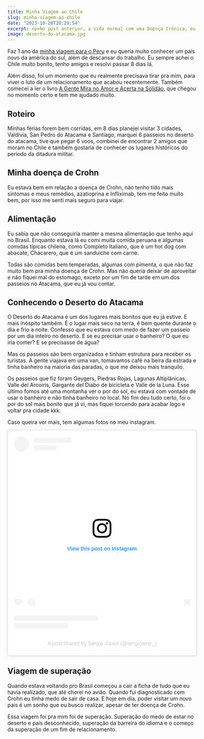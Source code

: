 ```yaml
---
title: Minha Viagem ao Chile
slug: minha-viagem-ao-chile
date: "2023-10-28T20:29:54"
excerpt: <p>No post anterior, a vida normal com uma Doença Crônica, eu descrevi como a vida de uma pessoa com doença crônica pode ser e que as melhores coisas que consegui &hellip;</p>
image: deserto-do-atacama.jpg
---
```


<div>
<p>
Faz 1 ano da <a href="https://www.diariodeumcrohnista.com.br/minha-viagem-para-o-peru">minha viagem para o Peru</a> e eu queria muito conhecer um pais novo da américa do sul, além de descansar do trabalho. Eu sempre achei o Chile muito bonito, tenho amigos e resolvi passar 8 dias lá.

</p>
<p>
Além disso, foi um momento que eu realmente precisava tirar pra mim, para viver o luto de um relacionamento que acabou recentemente. Também comecei a ler o livro <a target="_blank" href="https://www.amazon.com.br/gente-mira-amor-acerta-solid%C3%A3o/dp/6555357029">A Gente Mira no Amor e Acerta na Solidão</a>, que chegou no momento certo e tem me ajudado muito.
</p>

<h2>Roteiro</h2>

<p>

Minhas férias forem bem corridas, em 8 dias planejei visitar 3 cidades, Valdivia, San Pedro do Atacama e Santiago, marquei 6 passeios no deserto do atacama, tive que pegar 6 voos, combinei de encontrar 2 amigos que moram no Chile e também gostaria de conhecer os lugares históricos do período da ditadura militar.

</p>

<h2>Minha doença de Crohn</h2>

<p>
  Eu estava bem em relação a doença de Crohn, não tenho tido mais sintomas e
  meus remédios, azatioprina e Infliximab, tem me feito muito bem, por isso me
  senti mais seguro para viajar.
</p>

<h2>Alimentação</h2>

<p>
Eu sabia que não conseguiria manter a mesma alimentação que tenho aqui no Brasil. Enquanto estava lá eu comi muita comida peruana e algumas comidas típicas chilena, como Completo Italiano, que é um hot dog com abacate, Chacarero, que é um sanduiche com carne.
</p>
<p>

Todas são comidas bem temperadas, algumas com pimenta, o que não faz muito bem pra minha doença de Crohn. Mas não queria deixar de aproveitar e não fiquei mal do estomago, exceto por um fim de tarde em um dos passeios no Atacama, que eu já vou contar.

</p>

<h2>Conhecendo o Deserto do Atacama</h2>

<p>
O Deserto do Atacama é um dos lugares mais bonitos que eu já estive. E mais inóspito também. É o lugar mais seco na terra, é bem quente durante o dia e frio a noite. Confesso que eu estava com medo de fazer um passeio por um dia inteiro no deserto. E se eu precisar usar o banheiro? O que eu iria comer? E se precisasse de água?
</p>
<p>

Mas os passeios são bem organizados e tinham estrutura para receber os turistas. A gente viajava em uma van, tomavamos café na beira da estrada e tinha banheiro na maioria das paradas, o que me deixou mais tranquilo.

</p>
<p>

Os passeios que fiz foram Geygers, Piedras Rojas, Lagunas Altiplânicas, Valle del Arcoiris, Gargante del Diabo de bicicleta e Valle de la Luna. Esse último fomos até uma montanha ver o por do sol, eu estava com vontade de usar o banheiro e não tinha banheiro no local. No fim deu tudo certo, foi o por do sol mais bonito que já vi, mas fiquei torcendo para acabar logo e voltar pra cidade kkk.

<p>Caso queira ver mais, tem algumas fotos no meu instagram.</p>

<blockquote class="instagram-media" data-instgrm-permalink="https://www.instagram.com/p/Cyrp9VjtU0g/?utm_source=ig_embed&amp;utm_campaign=loading" data-instgrm-version="14" style=" background:#FFF; border:0; border-radius:3px; box-shadow:0 0 1px 0 rgba(0,0,0,0.5),0 1px 10px 0 rgba(0,0,0,0.15); margin: 1px; max-width:540px; min-width:326px; padding:0; width:99.375%; width:-webkit-calc(100% - 2px); width:calc(100% - 2px);"><div style="padding:16px;"> <a href="https://www.instagram.com/p/Cyrp9VjtU0g/?utm_source=ig_embed&amp;utm_campaign=loading" style=" background:#FFFFFF; line-height:0; padding:0 0; text-align:center; text-decoration:none; width:100%;" target="_blank"> <div style=" display: flex; flex-direction: row; align-items: center;"> <div style="background-color: #F4F4F4; border-radius: 50%; flex-grow: 0; height: 40px; margin-right: 14px; width: 40px;"></div> <div style="display: flex; flex-direction: column; flex-grow: 1; justify-content: center;"> <div style=" background-color: #F4F4F4; border-radius: 4px; flex-grow: 0; height: 14px; margin-bottom: 6px; width: 100px;"></div> <div style=" background-color: #F4F4F4; border-radius: 4px; flex-grow: 0; height: 14px; width: 60px;"></div></div></div><div style="padding: 19% 0;"></div> <div style="display:block; height:50px; margin:0 auto 12px; width:50px;"><svg width="50px" height="50px" viewBox="0 0 60 60" version="1.1" xmlns="https://www.w3.org/2000/svg" xmlns:xlink="https://www.w3.org/1999/xlink"><g stroke="none" stroke-width="1" fill="none" fill-rule="evenodd"><g transform="translate(-511.000000, -20.000000)" fill="#000000"><g><path d="M556.869,30.41 C554.814,30.41 553.148,32.076 553.148,34.131 C553.148,36.186 554.814,37.852 556.869,37.852 C558.924,37.852 560.59,36.186 560.59,34.131 C560.59,32.076 558.924,30.41 556.869,30.41 M541,60.657 C535.114,60.657 530.342,55.887 530.342,50 C530.342,44.114 535.114,39.342 541,39.342 C546.887,39.342 551.658,44.114 551.658,50 C551.658,55.887 546.887,60.657 541,60.657 M541,33.886 C532.1,33.886 524.886,41.1 524.886,50 C524.886,58.899 532.1,66.113 541,66.113 C549.9,66.113 557.115,58.899 557.115,50 C557.115,41.1 549.9,33.886 541,33.886 M565.378,62.101 C565.244,65.022 564.756,66.606 564.346,67.663 C563.803,69.06 563.154,70.057 562.106,71.106 C561.058,72.155 560.06,72.803 558.662,73.347 C557.607,73.757 556.021,74.244 553.102,74.378 C549.944,74.521 548.997,74.552 541,74.552 C533.003,74.552 532.056,74.521 528.898,74.378 C525.979,74.244 524.393,73.757 523.338,73.347 C521.94,72.803 520.942,72.155 519.894,71.106 C518.846,70.057 518.197,69.06 517.654,67.663 C517.244,66.606 516.755,65.022 516.623,62.101 C516.479,58.943 516.448,57.996 516.448,50 C516.448,42.003 516.479,41.056 516.623,37.899 C516.755,34.978 517.244,33.391 517.654,32.338 C518.197,30.938 518.846,29.942 519.894,28.894 C520.942,27.846 521.94,27.196 523.338,26.654 C524.393,26.244 525.979,25.756 528.898,25.623 C532.057,25.479 533.004,25.448 541,25.448 C548.997,25.448 549.943,25.479 553.102,25.623 C556.021,25.756 557.607,26.244 558.662,26.654 C560.06,27.196 561.058,27.846 562.106,28.894 C563.154,29.942 563.803,30.938 564.346,32.338 C564.756,33.391 565.244,34.978 565.378,37.899 C565.522,41.056 565.552,42.003 565.552,50 C565.552,57.996 565.522,58.943 565.378,62.101 M570.82,37.631 C570.674,34.438 570.167,32.258 569.425,30.349 C568.659,28.377 567.633,26.702 565.965,25.035 C564.297,23.368 562.623,22.342 560.652,21.575 C558.743,20.834 556.562,20.326 553.369,20.18 C550.169,20.033 549.148,20 541,20 C532.853,20 531.831,20.033 528.631,20.18 C525.438,20.326 523.257,20.834 521.349,21.575 C519.376,22.342 517.703,23.368 516.035,25.035 C514.368,26.702 513.342,28.377 512.574,30.349 C511.834,32.258 511.326,34.438 511.181,37.631 C511.035,40.831 511,41.851 511,50 C511,58.147 511.035,59.17 511.181,62.369 C511.326,65.562 511.834,67.743 512.574,69.651 C513.342,71.625 514.368,73.296 516.035,74.965 C517.703,76.634 519.376,77.658 521.349,78.425 C523.257,79.167 525.438,79.673 528.631,79.82 C531.831,79.965 532.853,80.001 541,80.001 C549.148,80.001 550.169,79.965 553.369,79.82 C556.562,79.673 558.743,79.167 560.652,78.425 C562.623,77.658 564.297,76.634 565.965,74.965 C567.633,73.296 568.659,71.625 569.425,69.651 C570.167,67.743 570.674,65.562 570.82,62.369 C570.966,59.17 571,58.147 571,50 C571,41.851 570.966,40.831 570.82,37.631"></path></g></g></g></svg></div><div style="padding-top: 8px;"> <div style=" color:#3897f0; font-family:Arial,sans-serif; font-size:14px; font-style:normal; font-weight:550; line-height:18px;">View this post on Instagram</div></div><div style="padding: 12.5% 0;"></div> <div style="display: flex; flex-direction: row; margin-bottom: 14px; align-items: center;"><div> <div style="background-color: #F4F4F4; border-radius: 50%; height: 12.5px; width: 12.5px; transform: translateX(0px) translateY(7px);"></div> <div style="background-color: #F4F4F4; height: 12.5px; transform: rotate(-45deg) translateX(3px) translateY(1px); width: 12.5px; flex-grow: 0; margin-right: 14px; margin-left: 2px;"></div> <div style="background-color: #F4F4F4; border-radius: 50%; height: 12.5px; width: 12.5px; transform: translateX(9px) translateY(-18px);"></div></div><div style="margin-left: 8px;"> <div style=" background-color: #F4F4F4; border-radius: 50%; flex-grow: 0; height: 20px; width: 20px;"></div> <div style=" width: 0; height: 0; border-top: 2px solid transparent; border-left: 6px solid #f4f4f4; border-bottom: 2px solid transparent; transform: translateX(16px) translateY(-4px) rotate(30deg)"></div></div><div style="margin-left: auto;"> <div style=" width: 0px; border-top: 8px solid #F4F4F4; border-right: 8px solid transparent; transform: translateY(16px);"></div> <div style=" background-color: #F4F4F4; flex-grow: 0; height: 12px; width: 16px; transform: translateY(-4px);"></div> <div style=" width: 0; height: 0; border-top: 8px solid #F4F4F4; border-left: 8px solid transparent; transform: translateY(-4px) translateX(8px);"></div></div></div> <div style="display: flex; flex-direction: column; flex-grow: 1; justify-content: center; margin-bottom: 24px;"> <div style=" background-color: #F4F4F4; border-radius: 4px; flex-grow: 0; height: 14px; margin-bottom: 6px; width: 224px;"></div> <div style=" background-color: #F4F4F4; border-radius: 4px; flex-grow: 0; height: 14px; width: 144px;"></div></div></a><p style=" color:#c9c8cd; font-family:Arial,sans-serif; font-size:14px; line-height:17px; margin-bottom:0; margin-top:8px; overflow:hidden; padding:8px 0 7px; text-align:center; text-overflow:ellipsis; white-space:nowrap;"><a href="https://www.instagram.com/p/Cyrp9VjtU0g/?utm_source=ig_embed&amp;utm_campaign=loading" style=" color:#c9c8cd; font-family:Arial,sans-serif; font-size:14px; font-style:normal; font-weight:normal; line-height:17px; text-decoration:none;" target="_blank">A post shared by Sérgio Junior (@sergioamjr_)</a></p></div></blockquote> <script async src="//www.instagram.com/embed.js"></script>

</p>

<h2>Viagem de superação</h2>

<p>
  Quando estava voltando pro Brasil começou a cair a ficha de tudo que eu havia realizado, que até chorei no avião. Quando fui diagnosticado com Crohn eu tinha medo de sair de casa. E hoje em dia, poder visitar um novo pais é um sonho que eu busco realizar, apesar de ter doença de Crohn.
</p>
<p>
  Essa viagem foi pra mim foi de superação. Superação do medo de estar no deserto e país desconhecido, superação da barreira do idioma e o começo da superação de um fim de relacionamento.
</p>

</div>
